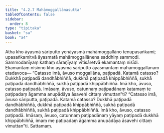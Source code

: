 ```yaml
---
title: "4.2.7 Mahāmoggallānasutta"
tableOfContents: false
sidebar:
  order: 8
type: "tipitaka"
basket: "su"
book: "a4"
---
```



<DynamicBreadcrumb />

<Division number="167" book="a4">

<Paragraph number="986" book="a4">
Atha kho āyasmā sāriputto yenāyasmā mahāmoggallāno tenupasaṅkami; upasaṅkamitvā āyasmatā mahāmoggallānena saddhiṃ sammodi. Sammodanīyaṃ kathaṃ sāraṇīyaṃ vītisāretvā ekamantaṃ nisīdi. Ekamantaṃ nisinno kho āyasmā sāriputto āyasmantaṃ mahāmoggallānaṃ etadavoca—
</Paragraph>

<Paragraph number="987" book="a4">
“Catasso imā, āvuso moggallāna, paṭipadā. Katamā catasso? Dukkhā paṭipadā dandhābhiññā, dukkhā paṭipadā khippābhiññā, sukhā paṭipadā dandhābhiññā, sukhā paṭipadā khippābhiññā. Imā kho, āvuso, catasso paṭipadā. Imāsaṃ, āvuso, catunnaṃ paṭipadānaṃ katamaṃ te paṭipadaṃ āgamma anupādāya āsavehi cittaṃ vimuttan”ti?
</Paragraph>

<Paragraph number="988" book="a4">
“Catasso imā, āvuso sāriputta, paṭipadā. Katamā catasso? Dukkhā paṭipadā dandhābhiññā, dukkhā paṭipadā khippābhiññā, sukhā paṭipadā dandhābhiññā, sukhā paṭipadā khippābhiññā. Imā kho, āvuso, catasso paṭipadā. Imāsaṃ, āvuso, catunnaṃ paṭipadānaṃ yāyaṃ paṭipadā dukkhā khippābhiññā, imaṃ me paṭipadaṃ āgamma anupādāya āsavehi cittaṃ vimuttan”ti.

</Paragraph>
</Division>

<Paragraph number="989" type="center" book="a4">
Sattamaṃ.
</Paragraph>